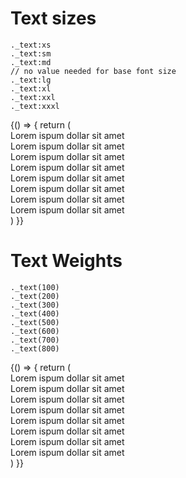 
<Meta title="3. Modifiers/Text" />

# Text sizes

```
._text:xs
._text:sm
._text:md
// no value needed for base font size
._text:lg
._text:xl
._text:xxl
._text:xxxl
```


<Story name="Default">
  {() => {
    return (
      <div>
        <div className="_text:xxxl">Lorem ispum dollar sit amet</div>
        <div className="_text:xxl">Lorem ispum dollar sit amet</div>
        <div className="_text:xl">Lorem ispum dollar sit amet</div>
        <div className="_text:lg">Lorem ispum dollar sit amet</div>
        <div className="_text:md">Lorem ispum dollar sit amet</div>
        <div>Lorem ispum dollar sit amet</div>
        <div className="_text:sm">Lorem ispum dollar sit amet</div>
        <div className="_text:xs">Lorem ispum dollar sit amet</div>
      </div>
    )
  }}
</Story>

# Text Weights

```
._text(100)
._text(200)
._text(300)
._text(400)
._text(500)
._text(600)
._text(700)
._text(800)
```

<Story name="weights">
  {() => {
    return (
      <div>
        <div className="_text(100)">Lorem ispum dollar sit amet</div>
        <div className="_text(200)">Lorem ispum dollar sit amet</div>
        <div className="_text(300)">Lorem ispum dollar sit amet</div>
        <div className="_text(400)">Lorem ispum dollar sit amet</div>
        <div className="_text(500)">Lorem ispum dollar sit amet</div>
        <div className="_text(600)">Lorem ispum dollar sit amet</div>
        <div className="_text(700)">Lorem ispum dollar sit amet</div>
        <div className="_text(800)">Lorem ispum dollar sit amet</div>
      </div>
    )
  }}
</Story>